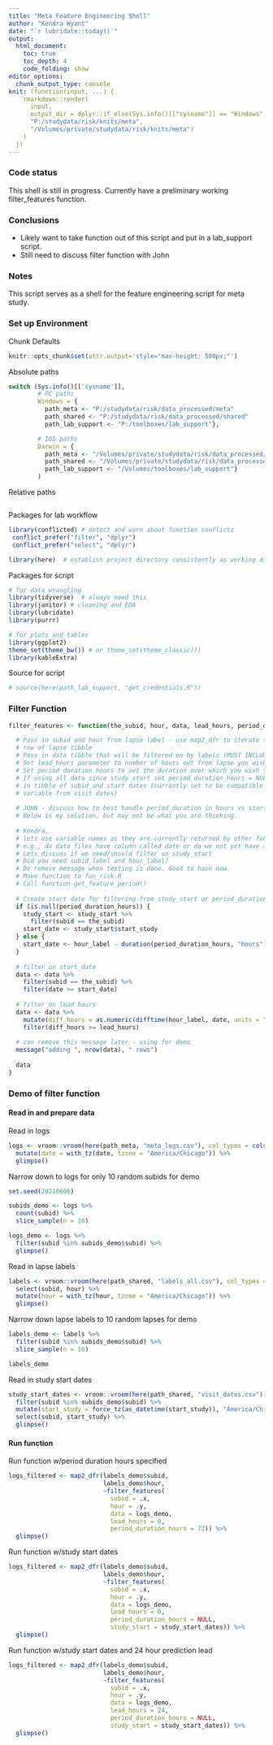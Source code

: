 ```yaml
---
title: "Meta Feature Engineering Shell"
author: "Kendra Wyant"
date: "`r lubridate::today()`"
output: 
  html_document:
    toc: true 
    toc_depth: 4
    code_folding: show
editor_options: 
  chunk_output_type: console
knit: (function(input, ...) {
    rmarkdown::render(
      input,
      output_dir = dplyr::if_else(Sys.info()[["sysname"]] == "Windows",
      "P:/studydata/risk/knits/meta", 
      "/Volumes/private/studydata/risk/knits/meta")
    )
  })
---
```


### Code status

This shell is still in progress. Currently have a preliminary working filter_features function.  


### Conclusions

- Likely want to take function out of this script and put in a lab_support script.   
- Still need to discuss filter function with John


### Notes

This script serves as a shell for the feature engineering script for meta study.


### Set up Environment

Chunk Defaults
```r
knitr::opts_chunk$set(attr.output='style="max-height: 500px;"')
```

Absolute paths
```r
switch (Sys.info()[['sysname']],
        # PC paths
        Windows = {
          path_meta <- "P:/studydata/risk/data_processed/meta"
          path_shared <- "P:/studydata/risk/data_processed/shared"
          path_lab_support <- "P:/toolboxes/lab_support"},

        # IOS paths
        Darwin = {
          path_meta <- "/Volumes/private/studydata/risk/data_processed/meta"
          path_shared <- "/Volumes/private/studydata/risk/data_processed/shared"
          path_lab_support <- "/Volumes/toolboxes/lab_support"}
        )
```

Relative paths
```r

```

Packages for lab workflow 
```r
library(conflicted) # detect and warn about function conflicts
 conflict_prefer("filter", "dplyr")
 conflict_prefer("select", "dplyr")

library(here)  # establish project directory consistently as working directory
```

Packages for script
```r
# for data wrangling
library(tidyverse)  # always need this
library(janitor) # cleaning and EDA
library(lubridate)
library(purrr)

# for plots and tables
library(ggplot2)
theme_set(theme_bw()) # or theme_set(theme_classic())
library(kableExtra)
```

Source for script
```r
# source(here(path_lab_support, "get_credentials.R"))
```


### Filter Function

```r
filter_features <- function(the_subid, hour, data, lead_hours, period_duration_hours, study_start = NULL) {

  # Pass in subid and hour from lapse label - use map2_dfr to iterate through each 
  # row of lapse tibble
  # Pass in data tibble that will be filtered on by labels (MUST INCLUDE DATE VARIABLE)
  # Set lead_hours parameter to number of hours out from lapse you wish to predict 
  # Set period duration hours to set the duration over which you wish to use data from - 
  # If using all data since study start set period_duration_hours = NULL and pass
  # in tibble of subid and start dates (currently set to be compatible with start_study 
  # variable from visit dates)
  
  # JOHN - discuss how to best handle period_duration in hours vs start_study dates. 
  # Below is my solution, but may not be what you are thinking. 
  
  # Kendra, 
  # lets use variable names as they are currently returned by other functions
  # e.g., do data files have column called date or do we not yet have any consistent name
  # Lets discuss if we need/should filter on study_start
  # Did you need subid_label and hour_label?
  # Do remove message when testing is done. Good to have now.
  # Move function to fun_risk.R
  # Call function get_feature_period()
  
  # Create start date for filtering from study_start or period_duration_hours
  if (is.null(period_duration_hours)) {
    study_start <- study_start %>% 
      filter(subid == the_subid)
    start_date <- study_start$start_study
  } else {
    start_date <- hour_label - duration(period_duration_hours, "hours")
  }
  
  # filter on start_date
  data <- data %>% 
    filter(subid == the_subid) %>% 
    filter(date >= start_date)
  
  # filter on lead hours
  data <- data %>% 
    mutate(diff_hours = as.numeric(difftime(hour_label, date, units = "hours"))) %>%  
    filter(diff_hours >= lead_hours) 
  
  # can remove this message later - using for demo
  message("adding ", nrow(data), " rows")
  
  data
}
```


### Demo of filter function

#### Read in and prepare data

Read in logs    
```r
logs <- vroom::vroom(here(path_meta, "meta_logs.csv"), col_types = cols()) %>% 
  mutate(date = with_tz(date, tzone = "America/Chicago")) %>% 
  glimpse()
```

Narrow down to logs for only 10 random subids for demo
```r
set.seed(20210606)

subids_demo <- logs %>% 
  count(subid) %>% 
  slice_sample(n = 10)

logs_demo <- logs %>% 
  filter(subid %in% subids_demo$subid) %>% 
  glimpse()
```


Read in lapse labels
```r
labels <- vroom::vroom(here(path_shared, "labels_all.csv"), col_types = cols()) %>% 
  select(subid, hour) %>% 
  mutate(hour = with_tz(hour, tzone = "America/Chicago")) %>% 
  glimpse()
```

Narrow down lapse labels to 10 random lapses for demo
```r
labels_demo <- labels %>% 
  filter(subid %in% subids_demo$subid) %>% 
  slice_sample(n = 10)

labels_demo
```


Read in study start dates
```r
study_start_dates <- vroom::vroom(here(path_shared, "visit_dates.csv"), col_types = cols()) %>% 
  filter(subid %in% subids_demo$subid) %>% 
  mutate(start_study = force_tz(as_datetime(start_study)), "America/Chicago") %>% 
  select(subid, start_study) %>% 
  glimpse()
```


#### Run function    

Run function w/period duration hours specified
```r
logs_filtered <- map2_dfr(labels_demo$subid, 
                          labels_demo$hour, 
                          ~filter_features(
                            subid = .x,
                            hour = .y,
                            data = logs_demo,
                            lead_hours = 0, 
                            period_duration_hours = 72)) %>% 
  glimpse()
```


Run function w/study start dates
```r
logs_filtered <- map2_dfr(labels_demo$subid, 
                          labels_demo$hour, 
                          ~filter_features(
                            subid = .x,
                            hour = .y,
                            data = logs_demo,
                            lead_hours = 0, 
                            period_duration_hours = NULL,
                            study_start = study_start_dates)) %>% 
  glimpse()
```


Run function w/study start dates and 24 hour prediction lead
```r
logs_filtered <- map2_dfr(labels_demo$subid, 
                          labels_demo$hour, 
                          ~filter_features(
                            subid = .x,
                            hour = .y,
                            data = logs_demo,
                            lead_hours = 24, 
                            period_duration_hours = NULL,
                            study_start = study_start_dates)) %>% 
  glimpse()
```




